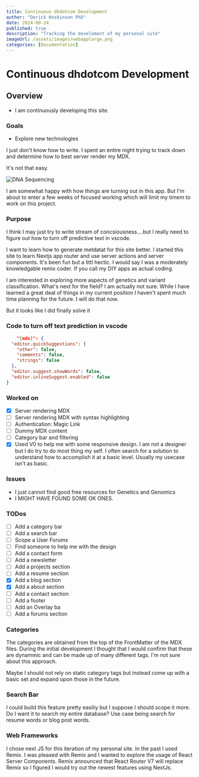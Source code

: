 ```yaml
---
title: Continuous dhdotcom Development
author: "Derick Hoskinson PhD"
date: 2024-09-24
published: true
description: "Tracking the develoment of my personal site"
imageUrl: /assets/images/webapplarge.png
categories: [Documentation]
---
```


# Continuous dhdotcom Development

## Overview

- I am continuously developing this site.

### Goals

- Explore new technologies

I just don't know how to write. I spent an entire night trying to track down and determine how to best server render my MDX.

It's not that easy.

![DNA Sequencing](/assets/images/dnaseq.jpg)

I am somewhat happy with how things are turning out in this app. But I'm about to enter a few weeks of focused working which will limit my timem to work on this project.

### Purpose

I think I may just try to write stream of concsiousness....but I really need to figure out how to turn off predictive text in vscode.

I want to learn how to generate metdatat for this site better. I started this site to learn Nextjs app router and use server actions and server components. It's been fun but a littl hectic. I would say I was a moderately knowledgable remix coder. If you call my DIY apps as actual coding.

I am interested in exploring more aspects of genetics and variant classification. What's next for the field? I am actually not sure. While I have learned a great deal of things in my current position I haven't spent much time planning for the future. I will do that now.

But it looks like I did finally solve it

### Code to turn off text prediction in vscode

```json
    "[mdx]": {
  "editor.quickSuggestions": {
    "other": false,
    "comments": false,
    "strings": false
  },
  "editor.suggest.showWords": false,
  "editor.inlineSuggest.enabled": false
}
```

### Worked on

- [x] Server rendering MDX
- [ ] Server rendering MDX with syntax highlighting
- [ ] Authentication: Magic Link
- [ ] Dummy MDX content
- [ ] Category bar and filtering
- [x] Used V0 to help me with some responsive design. I am not a designer but I do try to do most thing my self. I often search for a solution to understand how to accomplish it at a basic level. Usually my usecase isn't as basic.

### Issues

- I just cannot find good free resources for Genetics and Genomics
- I MIGHT HAVE FOUND SOME OK ONES.

### TODos

- [ ] Add a category bar
- [ ] Add a search bar
- [ ] Scope a User Forums
- [ ] Find someone to help me with the design
- [ ] Add a contact form
- [ ] Add a newsletter
- [ ] Add a projects section
- [ ] Add a resume section
- [x] Add a blog section
- [x] Add a about section
- [ ] Add a contact section
- [ ] Add a footer
- [ ] Add an Overlay ba
- [ ] Add a forums section

### Categories

The categories are obtained from the top of the FrontMatter of the MDX files. During the initial development I thought that I would confirm that these are dynammic and can be made up of many different tags. I'm not sure about this approach.

Maybe I should not rely on static category tags but instead come up with a basic set and expand upon those in the future.

### Search Bar

I could build this feature pretty easiliy but I suppose I should scope it more. Do I want it to search my entire database? Use case being search for resume words or blog post words.

### Web Frameworks
I chose next JS for this iteration of my personal site. In the past I used Remix. I was pleased with Remix and I wanted to explore the usage of React Server Components. Remix announced that React Router V7 will replace Remix so I figured I would try out the newest features using NextJs.


